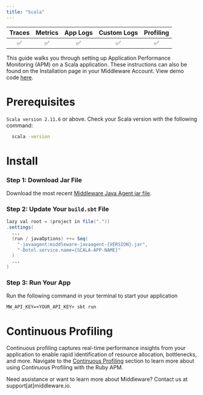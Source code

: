 ```yaml
---
title: "Scala"
---
```

| Traces | Metrics | App Logs | Custom Logs | Profiling |
| :----: | :-----: | :------: | :---------: | :-------: |
| ✅ | ✅ | ✅ | ✅ | ✅ |

This guide walks you through setting up Application Performance Monitoring (APM) on a Scala application. These instructions can also be found on the Installation page in your Middleware Account. View demo code [here](https://github.com/middleware-labs/demo-apm/blob/master/java/scala-demo/README.md).
# Prerequisites

`Scala version 2.11.6` or above. Check your Scala version with the following command:

```bash Shell
  scala -version
```

# Install

### Step 1: Download Jar File 

Download the most recent [Middleware Java Agent jar file](https://github.com/middleware-labs/opentelemetry-java-instrumentation/releases).

### Step 2: Update Your `build.sbt` File
 
```java Java
lazy val root = (project in file("."))
.settings(
  ...
  (run / javaOptions) ++= Seq(
    "-javaagent:middleware-javaagent-{VERSION}.jar",
    "-Dotel.service.name={SCALA-APP-NAME}"
  )
  ...
)
```

### Step 3: Run Your App

Run the following command in your terminal to start your application

```shell Shell
MW_API_KEY=<YOUR_API_KEY> sbt run
```

# Continuous Profiling

Continuous profiling captures real-time performance insights from your application to enable rapid identification of resource allocation, bottlenecks, and more. Navigate to the [Continuous Profiling](https://docs.middleware.io/workflow/profiling#continuous-profiling) section to learn more about using Continuous Profiling with the Ruby APM.


<Note> Need assistance or want to learn more about Middleware? Contact us at support[at]middleware.io. </Note>